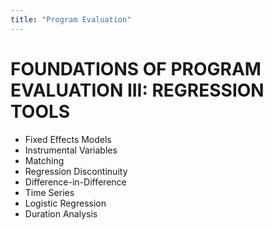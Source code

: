 ```yaml
---
title: "Program Evaluation"
---
```



# FOUNDATIONS OF PROGRAM EVALUATION III: REGRESSION TOOLS


* Fixed Effects Models 
* Instrumental Variables
* Matching
* Regression Discontinuity
* Difference-in-Difference
* Time Series
* Logistic Regression
* Duration Analysis
